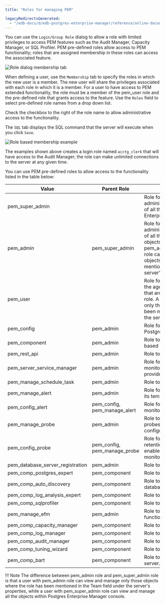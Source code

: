 ```yaml
---
title: "Roles for managing PEM"

legacyRedirectsGenerated:
  - "/edb-docs/d/edb-postgres-enterprise-manager/reference/online-documentation/8.0/pem_roles.html"
---
```


You can use the `Login/Group Role` dialog to allow a role with limited privileges to access PEM features such as the Audit Manager, Capacity Manager, or SQL Profiler. PEM pre-defined roles allow access to PEM functionality; roles that are assigned membership in these roles can access the associated feature.

![Role dialog membership tab](../images/role_dialog_membership.png)

When defining a user, use the `Membership` tab to specify the roles in which the new user is a member. The new user will share the privileges associated with each role in which it is a member. For a user to have access to PEM extended functionality, the role must be a member of the pem_user role and the pre-defined role that grants access to the feature. Use the `Roles` field to select pre-defined role names from a drop down list.

Check the checkbox to the right of the role name to allow administrative access to the functionality.

The `SQL` tab displays the SQL command that the server will execute when you click `Save`.

![Role based membership example](../images/pem_roles_membership_example.png)

The examples shown above creates a login role named `acctg_clerk` that will have access to the Audit Manager; the role can make unlimited connections to the server at any given time.

You can use PEM pre-defined roles to allow access to the functionality listed in the table below:

| Value                            | Parent Role                  | Description                                                                                                                                                                                                                                                                                               |
| -------------------------------- | ---------------------------- | --------------------------------------------------------------------------------------------------------------------------------------------------------------------------------------------------------------------------------------------------------------------------------------------------------- |
| pem_super_admin                  |                              | Role for administration/management/configuration of all the objects within Postgres Enterprise Manager console.                                                                                                                                                                                           |
| pem_admin                        | pem_super_admin              | Role for administration/management/configuration of all the agents, servers, or monitored objects that are visible to a user having pem_admin role. A user with pem_admin role can view and manage only those objects where this role has been mentioned in the Team field under the server's properties. |
| pem_user                         |                              | Role for having read-only access to all the agents, servers, or monitored objects that are visible to a user having pem_user role. A user with pem_user role can view only those objects where this role has been mentioned in the Team field under the server's properties.                              |
| pem_config                       | pem_admin                    | Role for configuration management of Postgres Enterprise Manager.                                                                                                                                                                                                                                         |
| pem_component                    | pem_admin                    | Role to run/execute all wizard/dialog based components.                                                                                                                                                                                                                                                   |
| pem_rest_api                     | pem_admin                    | Role to access the REST API.                                                                                                                                                                                                                                                                              |
| pem_server_service_manager       | pem_admin                    | Role for allowing to restart/reload the monitored database server (if server-id provided).                                                                                                                                                                                                                |
| pem_manage_schedule_task         | pem_admin                    | Role to configure the schedule tasks.                                                                                                                                                                                                                                                                     |
| pem_manage_alert                 | pem_admin                    | Role for managing/configuring alerts, and its templates.                                                                                                                                                                                                                                                  |
| pem_config_alert                 | pem_config, pem_manage_alert | Role for configuring the alerts on any monitored objects.                                                                                                                                                                                                                                                 |
| pem_manage_probe                 | pem_admin                    | Role to create, update, delete the custom probes, and change custom probe configuration.                                                                                                                                                                                                                  |
| pem_config_probe                 | pem_config, pem_manage_probe | Role for probe configuration (history retention, execution frequency, enable/disble the probe) on all visible monitored objects.                                                                                                                                                                          |
| pem_database_server_registration | pem_admin                    | Role to register a database server.                                                                                                                                                                                                                                                                       |
| pem_comp_postgres_expert         | pem_component                | Role to run the Postgres Expert.                                                                                                                                                                                                                                                                          |
| pem_comp_auto_discovery          | pem_component                | Role to run the Auto discovery of a database server dialog.                                                                                                                                                                                                                                               |
| pem_comp_log_analysis_expert     | pem_component                | Role to run the Log Analysis Expert.                                                                                                                                                                                                                                                                      |
| pem_comp_sqlprofiler             | pem_component                | Role to run the SQL Profiler.                                                                                                                                                                                                                                                                             |
| pem_manage_efm                   | pem_admin                    | Role to manage Failover Manager functionalities.                                                                                                                                                                                                                                                          |
| pem_comp_capacity_manager        | pem_component                | Role to run the Capacity Manager.                                                                                                                                                                                                                                                                         |
| pem_comp_log_manager             | pem_component                | Role to run the Log Manager.                                                                                                                                                                                                                                                                              |
| pem_comp_audit_manager           | pem_component                | Role to run the Audit Manager.                                                                                                                                                                                                                                                                            |
| pem_comp_tuning_wizard           | pem_component                | Role to run the Tuning Wizard.                                                                                                                                                                                                                                                                            |
| pem_comp_bart                    | pem_component                | Role to configure and manage BART server.                                                                                                                                                                                                                                                                 |

!!! Note
    The difference between pem_admin role and pem_super_admin role is that a user with pem_admin role can view and manage only those objects where the role has been mentioned in the Team field under the server's properties, while a user with pem_super_admin role can view and manage all the objects within Postgres Enterprise Manager console.
